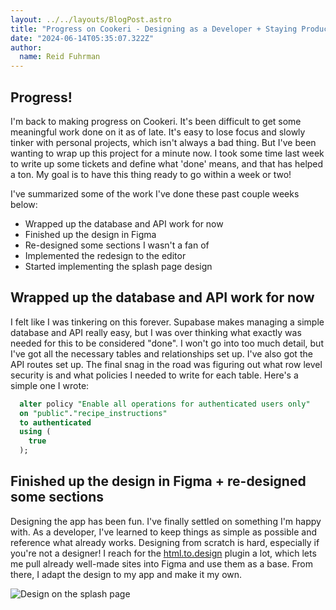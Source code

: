 ```yaml
---
layout: ../../layouts/BlogPost.astro
title: "Progress on Cookeri - Designing as a Developer + Staying Productive"
date: "2024-06-14T05:35:07.322Z"
author:
  name: Reid Fuhrman
---
```


## Progress!

I'm back to making progress on Cookeri. It's been difficult to get some meaningful work done on it as of late. It's easy to lose focus and slowly tinker with personal projects, which isn't always a bad thing. But I've been wanting to wrap up this project for a minute now. I took some time last week to write up some tickets and define what 'done' means, and that has helped a ton. My goal is to have this thing ready to go within a week or two!

I've summarized some of the work I've done these past couple weeks below:

- Wrapped up the database and API work for now
- Finished up the design in Figma
- Re-designed some sections I wasn't a fan of
- Implemented the redesign to the editor
- Started implementing the splash page design

## Wrapped up the database and API work for now

I felt like I was tinkering on this forever. Supabase makes managing a simple database and API really easy, but I was over thinking what exactly was needed for this to be considered "done". I won't go into too much detail, but I've got all the necessary tables and relationships set up. I've also got the API routes set up. The final snag in the road was figuring out what row level security is and what policies I needed to write for each table. Here's a simple one I wrote:

```.sql
  alter policy "Enable all operations for authenticated users only"
  on "public"."recipe_instructions"
  to authenticated
  using (
    true
  );
```

## Finished up the design in Figma + re-designed some sections

Designing the app has been fun. I've finally settled on something I'm happy with. As a developer, I've learned to keep things as simple as possible and reference what already works. Designing from scratch is hard, especially if you're not a designer! I reach for the [html.to.design](https://html.to.design) plugin a lot, which lets me pull already well-made sites into Figma and use them as a base. From there, I adapt the design to my app and make it my own.

![Design on the splash page](/splash-design.png)
